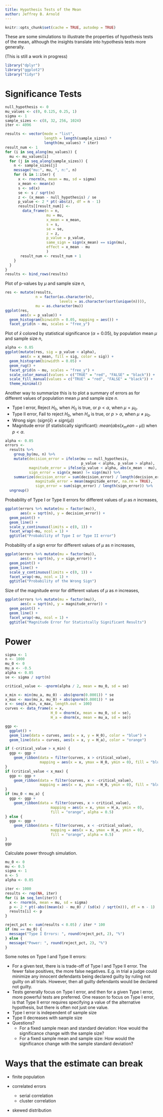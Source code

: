 ```yaml
---
title: Hypothesis Tests of the Mean
author: Jeffrey B. Arnold
---
```


```r
knitr::opts_chunk$set(cache = TRUE, autodep = TRUE)
```

These are some simulations to illustrate the properties of hypothesis tests of the mean, 
although the insights translate into hypothesis tests more generally.

(This is still a work in progress)

```r
library("dplyr")
library("ggplot2")
library("tidyr")
```

# Significance Tests

```r
null_hypothesis <- 0
mu_values <- c(0, 0.125, 0.25, 1)
sigma <- 1
sample_sizes <- c(8, 32, 256, 1024)
iter <- 4096

results <- vector(mode = "list",
                  length = length(sample_sizes) *
                  length(mu_values) * iter)
result_num <- 1
for (i in seq_along(mu_values)) {
  mu <- mu_values[i]
  for (j in seq_along(sample_sizes)) {
    n <- sample_sizes[j]
    message("mu:", mu, ", n:", n)
    for (k in 1:iter) {
      x <- rnorm(n, mean = mu, sd = sigma)
      x_mean <- mean(x)
      s <- sd(x)
      se <- s / sqrt(n)
      z <- (x_mean - null_hypothesis) / se
      p_value <- 2 * pt(-abs(z), df = n - 1)
      results[[result_num]] <-
        data_frame(n = n,
                   mu = mu,
                   x_mean = x_mean,
                   s = s,
                   se = se,
                   z = z,
                   p_value = p_value,
                   same_sign = sign(x_mean) == sign(mu),
                   effect = x_mean - mu
                   )
       result_num <- result_num + 1
    }
  }
}
results <- bind_rows(results)
```

Plot of p-values by $\mu$ and sample size $n$,
```r
res <- mutate(results,
              n = factor(as.character(n),
                         levels = as.character(sort(unique(n)))),
              mu = as.character(mu))
ggplot(res,
       aes(x = p_value)) +
  geom_histogram(binwidth = 0.05, mapping = aes()) +
  facet_grid(n ~ mu, scales = "free_y")
```

Plot of $\bar{x}$ colored by statistical significance ($\alpha = 0.05$), by population mean $\mu$ and sample size $n$,
```r
alpha <- 0.05
ggplot(mutate(res, sig = p_value < alpha),
       aes(x = x_mean, fill = sig, color = sig)) +
  geom_histogram(binwidth = 0.05) +
  geom_rug() +
  facet_grid(n ~ mu, scales = "free_y") +
  scale_color_manual(values = c("TRUE" = "red", "FALSE" = "black")) +
  scale_fill_manual(values = c("TRUE" = "red", "FALSE" = "black")) +
  theme_minimal()

```

Another way to summarize this is to plot a summary of errors as for different values of population mean $\mu$ and sample size $n$.

- Type I error, Reject $H_0$, when $H_0$ is true, or $p < \alpha$, when $\mu = \mu_0$.
- Type II error, Fail to reject $H_0$, when $H_a$ is true, or $p > \alpha$, when $\mu \neq \mu_0$.
- Wrong sign:  ($sign(\bar{x}) \neq sign(\mu)$)
- Magnitude error (if statistically significant): $mean(abs(x_mean - \mu))$ when $p < \alpha$.

```r
alpha <- 0.05
errors <-
  results %>%
    group_by(mu, n) %>%
    mutate(decision_error = ifelse(mu == null_hypothesis,
                                   p_value < alpha, p_value > alpha),
           magnitude_error = ifelse(p_value < alpha, abs(x_mean - mu), NA_real_),
           sign_error = sign(x_mean) != sign(mu)) %>%
    summarize(decision_error = sum(decision_error) / length(decision_error),
              magnitude_error = mean(magnitude_error, na.rm = TRUE),
              sign_error = sum(sign_error) / length(sign_error)) %>%
  ungroup()
```

Probability of Type I or Type II errors for different values of $\mu$ as $n$ increases,
```r
ggplot(errors %>% mutate(mu = factor(mu)),
       aes(x = sqrt(n), y = decision_error)) +
  geom_point() +
  geom_line() +
  scale_y_continuous(limits = c(0, 1)) +
  facet_wrap(~mu, ncol = 1) +
  ggtitle("Probability of Type I or Type II error")
```

Probability of a sign error for different values of $\mu$ as $n$ increases,
```r
ggplot(errors %>% mutate(mu = factor(mu)),
       aes(x = sqrt(n), y = sign_error)) +
  geom_point() +
  geom_line() +
  scale_y_continuous(limits = c(0, 1)) +
  facet_wrap(~mu, ncol = 1) +
  ggtitle("Probability of the Wrong Sign")
```

Size of the magnitude error for different values of $\mu$ as $n$ increases,
```r
ggplot(errors %>% mutate(mu = factor(mu)),
       aes(x = sqrt(n), y = magnitude_error)) +
  geom_point() +
  geom_line() +
  facet_wrap(~mu, ncol = 1) +
  ggtitle("Magnitude Error for Statistcally Significant Results")
```

# Power

```r
sigma <- 1
n <- 1000
mu_0 <- 0
mu_a <- -0.5
alpha <- 0.05
se <- sigma / sqrt(n)

critical_value <- -qnorm(alpha / 2, mean = mu_0, sd = se)

x_min <- min(mu_a, mu_0) - abs(qnorm(0.0001)) * se
x_max <- max(mu_a, mu_0) + abs(qnorm(0.0001)) * se
x <- seq(x_min, x_max, length.out = 100)
curves <- data_frame(x = x,
                     H_0 = dnorm(x, mean = mu_0, sd = se),
                     H_a = dnorm(x, mean = mu_a, sd = se))

ggp <-
  ggplot() +
  geom_line(data = curves, aes(x = x, y = H_0), color = "blue") +
  geom_line(data = curves, aes(x = x, y = H_a), color = "orange")

if (-critical_value > x_min) {
  ggp <- ggp +
    geom_ribbon(data = filter(curves, x > critical_value),
                mapping = aes(x = x, ymax = H_0, ymin = 0), fill = "blue", alpha = 0.5)
}
if (critical_value < x_max) {
  ggp <- ggp +
    geom_ribbon(data = filter(curves, x < -critical_value),
                mapping = aes(x = x, ymax = H_0, ymin = 0), fill = "blue", alpha = 0.5)
}
if (mu_0 < mu_a) {
  ggp <- ggp + 
    geom_ribbon(data = filter(curves, x > critical_value),
                     mapping = aes(x = x, ymax = H_a, ymin = 0),
                     fill = "orange", alpha = 0.5)
} else {
  ggp <- ggp + 
    geom_ribbon(data = filter(curves, x < -critical_value),
                     mapping = aes(x = x, ymax = H_a, ymin = 0),
                     fill = "orange", alpha = 0.5)
}
ggp

```

Calculate power through simulation.

```r
mu_0 <- 0
mu <- 0.5
sigma <- 1
n <- 5
alpha <- 0.05

iter <- 1000
results <- rep(NA, iter)
for (i in seq_len(iter)) {
  x <- rnorm(n, mean = mu, sd = sigma)
  p <- 2 * pt(-abs((mean(x) - mu_0) / (sd(x) / sqrt(n))), df = n - 1)
  results[i] <- p
}

reject_pct <- sum(results < 0.05) / iter * 100 
if (mu == mu_0) {
  message("Type I Errors: ", round(reject_pct, 2), "%")
} else {
  message("Power: ", round(reject_pct, 2), "%")
}

```

Some notes on Type I and Type II errors:

- For a given test, there is is trade-off of Type I and Type II error. The fewer false positives, the more false negatives. E.g. in trial a judge could minimize any innocent defendants being declared guilty by ruling not guilty on all trials. However, then all guilty defendants would be declared not guilty.
- Tests generally focus on Type I error, and then for a given Type I error, more powerful tests are preferred. One reason to focus on Type I error, is that Type II error requires specifying a value of the alternative hypothesis, but there is often not just one value.
- Type I error is independent of sample size
- Type II decreases with sample size
- Questions?
  - For a fixed sample mean and standard deviation: How would the significance change with the sample size? 
  - For a fixed sample mean and sample size: How would the significance change with the sample standard deviation?


# Ways that the estimate can break

- finite population
- correlated errors

    - serial correlation
    - cluster correlation

- skewed distribution

